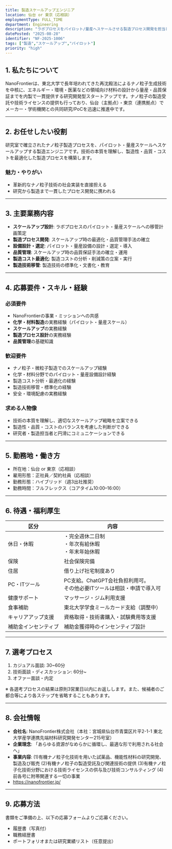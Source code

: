 ```yaml
---
title: 製造スケールアップエンジニア
location: 仙台 or 東京（応相談）
employmentType: FULL_TIME
department: Engineering
description: "ラボプロセスをパイロット/量産へスケールさせる製造プロセス開発を担当します。"
datePosted: "2025-08-28"
identifier: "NF-2025-1006"
tags: ["製造","スケールアップ","パイロット"]
priority: "high"
---
```


## 1. 私たちについて

NanoFrontierは、東北大学で長年培われてきた再沈殿法によるナノ粒子生成技術を中核に、エネルギー・環境・医薬などの領域向け材料の設計から量産・品質保証までを内製で一貫提供する研究開発型スタートアップです。ナノ粒子の製造受託や技術ライセンスの提供も行っており、仙台（主拠点）・東京（連携拠点）でメーカー・学術機関との共同研究/PoCを迅速に推進中です。

---

## 2. **お任せしたい役割**

研究室で確立されたナノ粒子製造プロセスを、パイロット・量産スケールへスケールアップする製造エンジニアです。技術の本質を理解し、製造性・品質・コストを最適化した製造プロセスを構築します。

### 魅力・やりがい

- 革新的なナノ粒子技術の社会実装を直接担える
- 研究から製造まで一貫したプロセス開発に携われる

---

## 3. 主要業務内容

- **スケールアップ設計**: ラボプロセスのパイロット・量産スケールへの移管計画策定
- **製造プロセス開発**: スケールアップ時の最適化・品質管理手法の確立
- **設備設計・選定**: パイロット・量産設備の設計・選定・導入
- **品質管理**: スケールアップ時の品質保証手法の確立・運用
- **製造コスト最適化**: 製造コストの分析・削減策の立案・実行
- **製造技術移管**: 製造技術の標準化・文書化・教育

---

## 4. 応募要件・スキル・経験

### 必須要件

- NanoFrontierの事業・ミッションへの共感
- **化学・材料製造**の実務経験（パイロット・量産スケール）
- **スケールアップ**の実務経験
- **製造プロセス設計**の実務経験
- **品質管理**の基礎知識

### 歓迎要件

- ナノ粒子・微粒子製造でのスケールアップ経験
- 化学・材料分野でのパイロット・量産設備設計経験
- 製造コスト分析・最適化の経験
- 製造技術移管・標準化の経験
- 安全・環境配慮の実務経験

### 求める人物像

- 技術の本質を理解し、適切なスケールアップ戦略を立案できる
- 製造性・品質・コストのバランスを考慮した判断ができる
- 研究者・製造担当者と円滑にコミュニケーションできる

---

## 5. 勤務地・働き方

- 所在地：仙台 or 東京（応相談）
- 雇用形態：正社員／契約社員（応相談）
- 勤務形態：ハイブリッド（週3出社推奨）
- 勤務時間：フルフレックス（コアタイム10:00–16:00）

---

## 6. 待遇・福利厚生

| 区分 | 内容 |
| --- | --- |
| 休日・休暇 | ・完全週休二日制<br/>・年次有給休暇<br/>・年末年始休暇 |
| 保険 | 社会保険完備 |
| 住居 | 借り上げ社宅制度あり |
| PC・ITツール | PC支給。ChatGPT会社負担利用可。<br/>その他必要ITツールは相談・申請で導入可 |
| 健康サポート | マッサージ・ジム利用支援 |
| 食事補助 | 東北大学学食ミールカード支給（調整中） |
| キャリアアップ支援 | 資格取得・技術書購入・試験費用等支援 |
| 補助金インセンティブ | 補助金獲得時のインセンティブ設計 |

---

## 7. 選考プロセス

1. カジュアル面談: 30~60分
2. 技術面談・ディスカッション: 60分~
3. オファー面談・内定

※ 各選考プロセスの結果は原則3営業日以内にお返しします。また、候補者のご都合等により各ステップを省略することもあります。

---

## 8. 会社情報

- **会社名**: NanoFrontier株式会社（本社：宮城県仙台市青葉区片平2-1-1 東北大学産学連携先端材料研究開発センター215号室）
- **企業理念**: 「あらゆる資源がなめらかに循環し、最適な形で利用される社会へ」
- **事業内容**: 
  (1)有機ナノ粒子化技術を用いた試薬品、機能性材料の研究開発、製造及び販売
  (2)有機ナノ粒子の製造受託及び関連技術の提供
  (3)有機ナノ粒子化技術分野における技術ライセンスの供与及び技術コンサルティング
  (4)前各号に附帯関連する一切の事業
- https://nanofrontier.jp/

---

## 9. 応募方法

書類をご準備の上、以下の応募フォームよりご応募ください。

- 履歴書（写真付）
- 職務経歴書
- ポートフォリオまたは研究業績リスト（任意提出）


